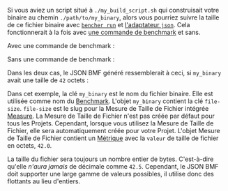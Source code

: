 
Si vous aviez un script situé à `./my_build_script.sh` qui construisait votre binaire
au chemin `./path/to/my_binary`,
alors vous pourriez suivre la taille de ce fichier binaire avec
<code><a href="/fr/docs/explanation/bencher-run/">bencher run</a></code>
et [l'adaptateur `json`][json adapter].
Cela fonctionnerait à la fois avec [une commande de benchmark][bencher run] et sans.

Avec une commande de benchmark :
<CmdExample />

Sans une commande de benchmark :
<NoCmdExample />

Dans les deux cas, le JSON BMF généré ressemblerait à ceci,
si `my_binary` avait une taille de `42` octets :

<JsonExample />

Dans cet exemple, la clé `my_binary` est le nom du fichier binaire.
Elle est utilisée comme nom du [Benchmark][benchmark].
L'objet `my_binary` contient la clé `file-size`.
`file-size` est le slug pour la Mesure de Taille de Fichier intégrée [Measure][measure].
La Mesure de Taille de Fichier n'est pas créée par défaut pour tous les Projets.
Cependant, lorsque vous utilisez la Mesure de Taille de Fichier,
elle sera automatiquement créée pour votre Projet.
L'objet Mesure de Taille de Fichier contient un [Métrique][metric]
avec la `valeur` de taille de fichier en octets, `42.0`.

La taille du fichier sera toujours un nombre entier de bytes.
C'est-à-dire qu'elle _n'aura jamais_ de décimale comme `42.5`.
Cependant, le JSON BMF doit supporter une large gamme de valeurs possibles,
il utilise donc des flottants au lieu d'entiers.

[json adapter]: /fr/docs/explanation/adapters/#-json
[bencher run]: /fr/docs/explanation/bencher-run/#benchmark-command

[benchmark]: /fr/docs/explanation/benchmarking/#benchmark
[measure]: /fr/docs/explanation/benchmarking/#measure
[metric]: /fr/docs/explanation/benchmarking/#metrics